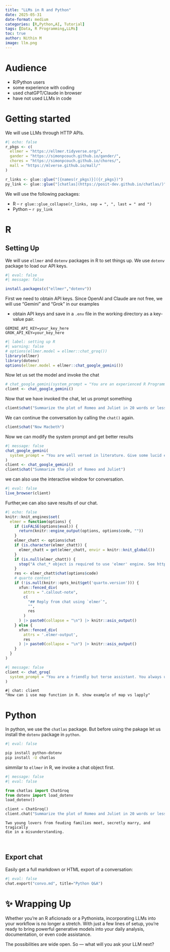 ```yaml
---
title: "LLMs in R and Python"
date: 2025-05-31
date-format: medium
categories: [R,Python,AI, Tutorial]
tags: [Data, R Programming,LLMs]
toc: true
author: Nithin M
image: llm.png
---
```


# Audience
- R/Python users
- some experience with coding
- used chatGPT/Claude in browser
- have not used LLMs in code

# Getting started

We will use LLMs through HTTP APIs. 
```r
#| echo: false
r_pkgs <- c(
  ellmer = "https://ellmer.tidyverse.org/",
  gander = "https://simonpcouch.github.io/gander/",
  chores = "https://simonpcouch.github.io/chores/",
  mall = "https://mlverse.github.io/mall/"
)

r_links <- glue::glue("[{names(r_pkgs)}]({r_pkgs})")
py_link <- glue::glue("[chatlas](https://posit-dev.github.io/chatlas/)")
```

We will use the following packages:

- R – `r glue::glue_collapse(r_links, sep = ", ", last = " and ")`
- Python – `r py_link`

# R
## Setting Up
We will use `ellmer` and `dotenv` packages in R to set things up. We use `dotenv` package to load our API keys. 

```r
#| eval: false
#| message: false

install.packages(c("ellmer","dotenv"))
```

First we need to obtain API keys. Since OpenAI and Claude are not free, we will use "Gemini" and "Grok" in our examples

- obtain API keys and save in a `.env` file in the working directory as a key-value pair. 

```
GEMINI_API_KEY=your_key_here
GROK_API_KEY=your_key_here
```


```r
#| label: setting up R
#| warning: false
# options(ellmer.model = ellmer::chat_groq())
library(ellmer)
library(dotenv)
options(ellmer.model = ellmer::chat_google_gemini())
```

Now let us set the model and invoke the chat

```r
# chat_google_gemini(system_prompt = "You are an experienced R Programmer. Give me only tidyverse codes. Also use proper linting and styling when giving codes")
client <- chat_google_gemini()
```

Now that we have invoked the chat, let us prompt something

```r
client$chat("Summarize the plot of Romeo and Juliet in 20 words or less.")
```

We can continue the conversation by calling the `chat()` again.

```r
client$chat("Now Macbeth")
```

Now we can modify the system prompt and get better results

```r
#| message: false
chat_google_gemini(
  system_prompt = "You are well versed in literature. Give some lucid explanation of the literature in about 100 words"
)
client <- chat_google_gemini()
client$chat("Summarize the plot of Romeo and Juliet")
```

we can also use the interactive window for conversation.

```r
#| eval: false
live_browser(client)
```
Further,we can also save results of our chat.
```r
#| echo: false
knitr::knit_engines$set(
  elmer = function(options) {
    if (isFALSE(options$eval)) {
      return(knitr::engine_output(options, options$code, ""))
    }
    elmer_chatt <- options$chat
    if (is.character(elmer_chatt)) {
      elmer_chatt = get(elmer_chatt, envir = knitr::knit_global())
    }
    if (is.null(elmer_chatt)) {
      stop("A chat_* object is required to use 'elmer' engine. See https://elmer.tidyverse.org/", call. = FALSE)
    }
    res <- elmer_chatt$chat(options$code)
    # quarto context
    if (!is.null(knitr::opts_knit$get('quarto.version'))) {
      xfun::fenced_div(
        attrs = ".callout-note",
        c(
          "## Reply from chat using `elmer`",
          "", 
          res
        )
      ) |> paste0(collapse = "\n") |> knitr::asis_output()
    } else {
      xfun::fenced_div(
        attrs = '.elmer-output',
        res
      ) |> paste0(collapse = "\n") |> knitr::asis_output()
    }
  }
)
```

```r
#| message: false
client <- chat_groq(
  system_prompt = "You are a friendly but terse assistant. You always use markdown syntax for code.",
)
```

```elmer
#| chat: client
"How can i use map function in R. show example of map vs lapply"
```

# Python
In python, we use the `chatlas` package. But before using the pakage let us install the `dotenv` package in `python`.

```bash
#| eval: false

pip install python-dotenv
pip install -U chatlas
```

simmilar to `ellmer` in R, we invoke a chat object first.

```python
#| message: false
#| eval: false

from chatlas import ChatGroq
from dotenv import load_dotenv
load_dotenv() 

client = ChatGroq()
client.chat("Summarize the plot of Romeo and Juliet in 20 words or less.")
```

```
Two young lovers from feuding families meet, secretly marry, and tragically
die in a misunderstanding.
```
&nbsp;

## Export chat
Easily get a full markdown or HTML export of a conversation:

```python
#| eval: false
chat.export("convo.md", title="Python Q&A")
```


# ✨ Wrapping Up
Whether you're an R aficionado or a Pythonista, incorporating LLMs into your workflow is no longer a stretch. With just a few lines of setup, you're ready to bring powerful generative models into your daily analysis, documentation, or even code assistance.

The possibilities are wide open. So —
what will you ask your LLM next?